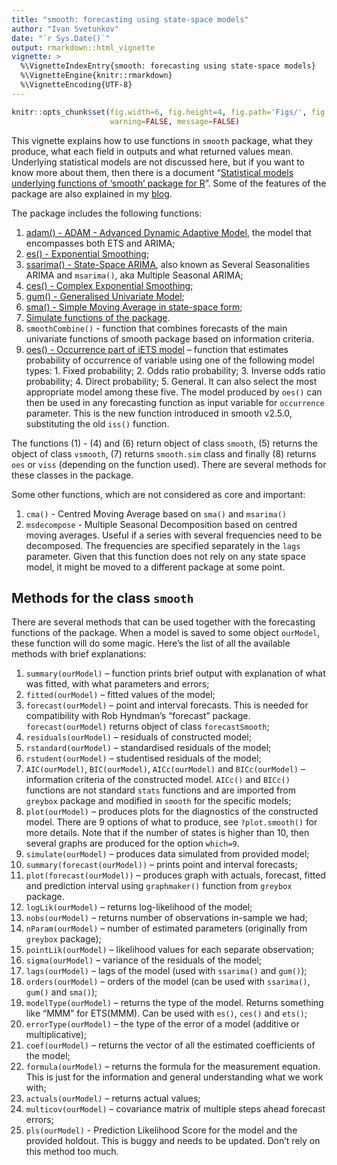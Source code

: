 ```yaml
---
title: "smooth: forecasting using state-space models"
author: "Ivan Svetunkov"
date: "`r Sys.Date()`"
output: rmarkdown::html_vignette
vignette: >
  %\VignetteIndexEntry{smooth: forecasting using state-space models}
  %\VignetteEngine{knitr::rmarkdown}
  %\VignetteEncoding{UTF-8}
---
```


```r
knitr::opts_chunk$set(fig.width=6, fig.height=4, fig.path='Figs/', fig.show='hold',
                      warning=FALSE, message=FALSE)
```

This vignette explains how to use functions in `smooth` package, what they produce, what each field in outputs and what returned values mean. Underlying statistical models are not discussed here, but if you want to know more about them, then there is a document "[Statistical models underlying functions of 'smooth' package for R](https://github.com/config-i1/smooth/blob/master/vignettes/smooth-Documentation.pdf)". Some of the features of the package are also explained in my [blog](https://forecasting.svetunkov.ru/en/tag/smooth/).

The package includes the following functions:

1. [adam() - ADAM - Advanced Dynamic Adaptive Model](adam.html), the model that encompasses both ETS and ARIMA;
1. [es() - Exponential Smoothing](es.html);
2. [ssarima() - State-Space ARIMA](ssarima.html), also known as Several Seasonalities ARIMA and `msarima()`, aka Multiple Seasonal ARIMA;
3. [ces() - Complex Exponential Smoothing](ces.html);
4. [gum() - Generalised Univariate Model](gum.html);
5. [sma() - Simple Moving Average in state-space form](sma.html);
6. [Simulate functions of the package](simulate.html).
7. `smoothCombine()` - function that combines forecasts of the main univariate functions of smooth package based on information criteria.
8. [oes() - Occurrence part of iETS model](oes.html) -- function that estimates probability of occurrence of variable using one of the following model types: 1. Fixed probability; 2. Odds ratio probability; 3. Inverse odds ratio probability; 4. Direct probability; 5. General. It can also select the most appropriate model among these five. The model produced by `oes()` can then be used in any forecasting function as input variable for `occurrence` parameter. This is the new function introduced in smooth v2.5.0, substituting the old `iss()` function.

The functions (1) - (4) and (6) return object of class `smooth`, (5) returns the object of class `vsmooth`, (7) returns `smooth.sim` class and finally (8) returns `oes` or `viss` (depending on the function used). There are several methods for these classes in the package.

Some other functions, which are not considered as core and important:

1. `cma()` - Centred Moving Average based on `sma()` and `msarima()`
2. `msdecompose` - Multiple Seasonal Decomposition based on centred moving averages. Useful if a series with several frequencies need to be decomposed. The frequencies are specified separately in the `lags` parameter. Given that this function does not rely on any state space model, it might be moved to a different package at some point.

## Methods for the class `smooth`

There are several methods that can be used together with the forecasting functions of the package. When a model is saved to some object `ourModel`, these function will do some magic. Here's the list of all the available methods with brief explanations:

1. `summary(ourModel)` -- function prints brief output with explanation of what was fitted, with what parameters and errors;
2. `fitted(ourModel)` -- fitted values of the model;
3. `forecast(ourModel)` -- point and interval forecasts. This is needed for compatibility with Rob Hyndman's "forecast" package. `forecast(ourModel)` returns object of class `forecastSmooth`;
4. `residuals(ourModel)` -- residuals of constructed model;
5. `rstandard(ourModel)` -- standardised residuals of the model;
6. `rstudent(ourModel)` -- studentised residuals of the model;
7. `AIC(ourModel)`, `BIC(ourModel)`, `AICc(ourModel)` and `BICc(ourModel)` -- information criteria of the constructed model. `AICc()` and `BICc()` functions are not standard `stats` functions and are imported from `greybox` package and modified in `smooth` for the specific models;
8. `plot(ourModel)` -- produces plots for the diagnostics of the constructed model. There are 9 options of what to produce, see `?plot.smooth()` for more details. Note that if the number of states is higher than 10, then several graphs are produced for the option `which=9`.
9. `simulate(ourModel)` -- produces data simulated from provided model;
10. `summary(forecast(ourModel))` -- prints point and interval forecasts;
11. `plot(forecast(ourModel))` -- produces graph with actuals, forecast, fitted and prediction interval using `graphmaker()` function from `greybox` package.
12. `logLik(ourModel)` -- returns log-likelihood of the model;
13. `nobs(ourModel)` -- returns number of observations in-sample we had;
14. `nParam(ourModel)` -- number of estimated parameters (originally from `greybox` package);
15. `pointLik(ourModel)` -- likelihood values for each separate observation;
16. `sigma(ourModel)` -- variance of the residuals of the model;
17. `lags(ourModel)` -- lags of the model (used with `ssarima()` and `gum()`);
18. `orders(ourModel)` -- orders of the model (can be used with `ssarima()`, `gum()` and `sma()`);
19. `modelType(ourModel)` -- returns the type of the model. Returns something like "MMM" for ETS(MMM). Can be used with `es()`, `ces()` and `ets()`;
20. `errorType(ourModel)` -- the type of the error of a model (additive or multiplicative);
21. `coef(ourModel)` -- returns the vector of all the estimated coefficients of the model;
22. `formula(ourModel)` -- returns the formula for the measurement equation. This is just for the information and general understanding what we work with;
23. `actuals(ourModel)` -- returns actual values;
24. `multicov(ourModel)` -- covariance matrix of multiple steps ahead forecast errors;
25. `pls(ourModel)` - Prediction Likelihood Score for the model and the provided holdout. This is buggy and needs to be updated. Don't rely on this method too much.
